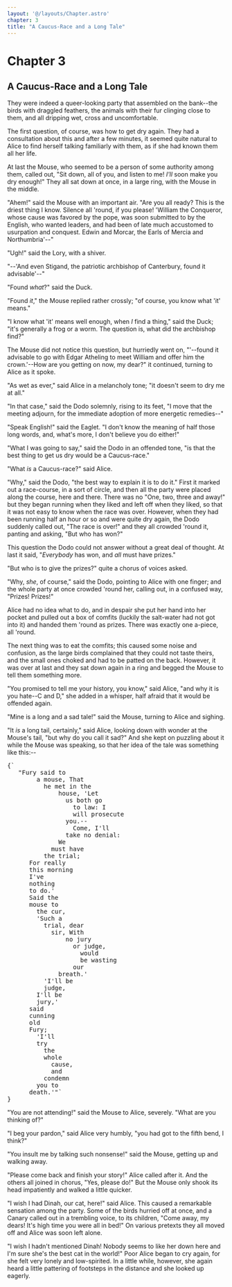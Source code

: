 ```yaml
---
layout: '@/layouts/Chapter.astro'
chapter: 3
title: "A Caucus-Race and a Long Tale"
---
```

# Chapter 3

## A Caucus-Race and a Long Tale

They were indeed a queer-looking party that assembled on the bank--the
birds with draggled feathers, the animals with their fur clinging close
to them, and all dripping wet, cross and uncomfortable.

The first question, of course, was how to get dry again. They had a
consultation about this and after a few minutes, it seemed quite natural
to Alice to find herself talking familiarly with them, as if she had
known them all her life.

At last the Mouse, who seemed to be a person of some authority among
them, called out, "Sit down, all of you, and listen to me! _I'll_ soon
make you dry enough!" They all sat down at once, in a large ring, with
the Mouse in the middle.

"Ahem!" said the Mouse with an important air. "Are you all ready? This
is the driest thing I know. Silence all 'round, if you please! 'William
the Conqueror, whose cause was favored by the pope, was soon submitted
to by the English, who wanted leaders, and had been of late much
accustomed to usurpation and conquest. Edwin and Morcar, the Earls of
Mercia and Northumbria'--"

"Ugh!" said the Lory, with a shiver.

"--'And even Stigand, the patriotic archbishop of Canterbury, found it
advisable'--"

"Found _what_?" said the Duck.

"Found _it_," the Mouse replied rather crossly; "of course, you know
what 'it' means."

"I know what 'it' means well enough, when _I_ find a thing," said the
Duck; "it's generally a frog or a worm. The question is, what did the
archbishop find?"

The Mouse did not notice this question, but hurriedly went on, "'--found
it advisable to go with Edgar Atheling to meet William and offer him the
crown.'--How are you getting on now, my dear?" it continued, turning to
Alice as it spoke.

"As wet as ever," said Alice in a melancholy tone; "it doesn't seem to
dry me at all."

"In that case," said the Dodo solemnly, rising to its feet, "I move that
the meeting adjourn, for the immediate adoption of more energetic
remedies--"

"Speak English!" said the Eaglet. "I don't know the meaning of half
those long words, and, what's more, I don't believe you do either!"

"What I was going to say," said the Dodo in an offended tone, "is that
the best thing to get us dry would be a Caucus-race."

"What _is_ a Caucus-race?" said Alice.

"Why," said the Dodo, "the best way to explain it is to do it." First it
marked out a race-course, in a sort of circle, and then all the party
were placed along the course, here and there. There was no "One, two,
three and away!" but they began running when they liked and left off
when they liked, so that it was not easy to know when the race was over.
However, when they had been running half an hour or so and were quite
dry again, the Dodo suddenly called out, "The race is over!" and they
all crowded 'round it, panting and asking, "But who has won?"

This question the Dodo could not answer without a great deal of thought.
At last it said, "_Everybody_ has won, and _all_ must have prizes."

"But who is to give the prizes?" quite a chorus of voices asked.

"Why, _she_, of course," said the Dodo, pointing to Alice with one
finger; and the whole party at once crowded 'round her, calling out, in
a confused way, "Prizes! Prizes!"

Alice had no idea what to do, and in despair she put her hand into her
pocket and pulled out a box of comfits (luckily the salt-water had not
got into it) and handed them 'round as prizes. There was exactly one
a-piece, all 'round.

The next thing was to eat the comfits; this caused some noise and
confusion, as the large birds complained that they could not taste
theirs, and the small ones choked and had to be patted on the back.
However, it was over at last and they sat down again in a ring and
begged the Mouse to tell them something more.

"You promised to tell me your history, you know," said Alice, "and why
it is you hate--C and D," she added in a whisper, half afraid that it
would be offended again.

"Mine is a long and a sad tale!" said the Mouse, turning to Alice and
sighing.

"It _is_ a long tail, certainly," said Alice, looking down with wonder
at the Mouse's tail, "but why do you call it sad?" And she kept on
puzzling about it while the Mouse was speaking, so that her idea of the
tale was something like this:--

<pre className='not-prose font-sans'>
{`
   "Fury said to
        a mouse, That
          he met in the
              house, 'Let
                us both go
                  to law: I
                  will prosecute
                you.--
                  Come, I'll
                take no denial:
              We
            must have
          the trial;
      For really
      this morning
      I've
      nothing
      to do.'
      Said the
      mouse to
        the cur,
        'Such a
          trial, dear
            sir, With
                no jury
                  or judge,
                    would
                    be wasting
                  our
              breath.'
          'I'll be
          judge,
        I'll be
        jury,'
      said
      cunning
      old
      Fury;
        'I'll
        try
          the
          whole
            cause,
            and
          condemn
        you to
      death.'"`
}
</pre>

"You are not attending!" said the Mouse to Alice, severely. "What are
you thinking of?"

"I beg your pardon," said Alice very humbly, "you had got to the fifth
bend, I think?"

"You insult me by talking such nonsense!" said the Mouse, getting up and
walking away.

"Please come back and finish your story!" Alice called after it. And the
others all joined in chorus, "Yes, please do!" But the Mouse only shook
its head impatiently and walked a little quicker.

"I wish I had Dinah, our cat, here!" said Alice. This caused a
remarkable sensation among the party. Some of the birds hurried off at
once, and a Canary called out in a trembling voice, to its children,
"Come away, my dears! It's high time you were all in bed!" On various
pretexts they all moved off and Alice was soon left alone.

"I wish I hadn't mentioned Dinah! Nobody seems to like her down here and
I'm sure she's the best cat in the world!" Poor Alice began to cry
again, for she felt very lonely and low-spirited. In a little while,
however, she again heard a little pattering of footsteps in the distance
and she looked up eagerly.
